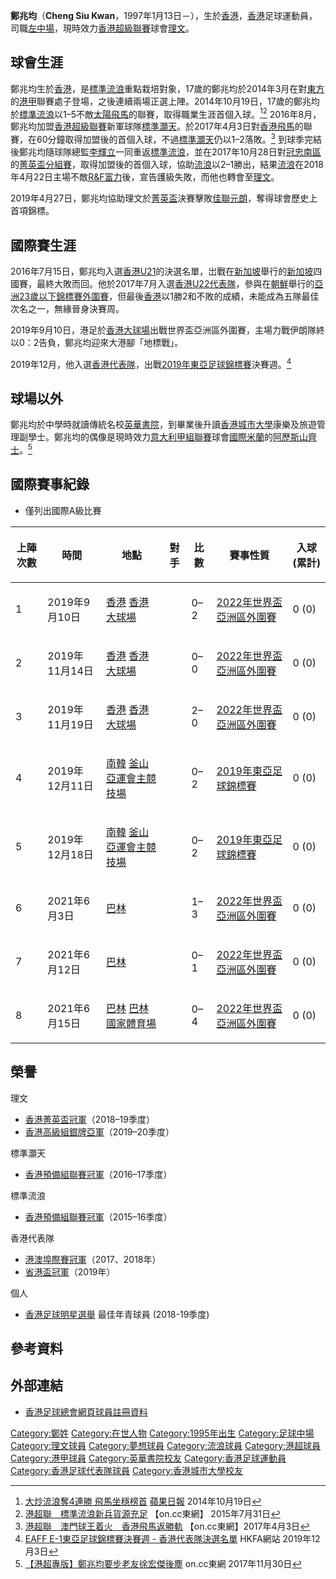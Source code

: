 {{Infobox football biography
| name        = 鄭兆均 <br> Cheng Siu Kwan
| image       = Cheng Siu Kwan.jpg
| fullname    = 鄭兆均
| nickname    = 均仔
| birth_date  = {{Birth date and age|1997|1|13|}}
| birth_place = {{HKG-1959}}
| height      = {{height|m=1.71}}
| position    = [[左中場|左中場]]、[[右中場|右中場]]、[[翼鋒|翼鋒]]
| currentclub = [[理文足球會|理文]]
| clubnumber  = 11
| youthyears1 = 2012–2013
| youthclubs1 = [[香港流浪足球會|標準流浪]]
| years1 = 2014–2016
| clubs1 = [[香港流浪足球會|標準流浪]]
| caps1  = 29
| goals1 = 3
| years2 = 2016–2017
| clubs2 = [[標準灝天足球隊|標準灝天]]                         
| caps2  = 24
| goals2 = 2
| years3 = 2017–2018
| clubs3 = [[香港流浪足球會|標準流浪]]
| caps3  = 22
| goals3 = 1
| years4 = 2018–
| clubs4 = [[理文足球會|理文]]
| caps4  = 43
| goals4 = 4
| nationalyears1 = 2016–2020
| nationalteam1  = [[香港奧運足球代表隊|香港U23]]
| nationalcaps1  = 8
| nationalgoals1 = 0
| nationalyears2 = 2019–
| nationalteam2  = [[香港足球代表隊|香港]]
| nationalcaps2  = 8
| nationalgoals2 = 0
| pcupdate = 20 December 2020
| ntupdate = 3 June 2021
}}

'''鄭兆均'''（'''Cheng Siu Kwan'''，1997年1月13日－），生於[[香港|香港]]，[[香港|香港]]足球運動員，司職[[左中場|左中場]]，現時效力[[香港超級聯賽|香港超級聯賽]]球會[[理文足球會|理文]]。

==球會生涯==
鄭兆均生於[[香港|香港]]，是[[香港流浪足球會|標準流浪]]重點栽培對象，17歲的鄭兆均於2014年3月在對[[東方足球隊|東方]]的[[港甲|港甲]]聯賽處子登場，之後連續兩場正選上陣。2014年10月19日，17歲的鄭兆均於[[香港流浪足球會|標準流浪]]以1–5不敵[[太陽飛馬|太陽飛馬]]的聯賽，取得職業生涯首個入球。<ref>[http://hk.apple.nextmedia.com/sports/art/20141019/18904750 大炒流浪奪4連勝 飛馬坐穩榜首] {{Wayback|url=http://hk.apple.nextmedia.com/sports/art/20141019/18904750 |date=20160601083941 }} [[蘋果日報|蘋果日報]] 2014年10月19日</ref><ref>[http://ot.on.cc/hk/bkn/cnt/sport/20150731/bkn-20150731224557987-0731_00882_001.html?eventsection=hk_sport&eventid=4028828d4d9a0d6f014dc43e82ec5983 港超聯　標準流浪新兵貨源充足] {{webarchive|url=https://web.archive.org/web/20160403171423/http://ot.on.cc/hk/bkn/cnt/sport/20150731/bkn-20150731224557987-0731_00882_001.html?eventsection=hk_sport&eventid=4028828d4d9a0d6f014dc43e82ec5983 |date=2016-04-03 }} 【on.cc東網】 2015年7月31日</ref> 2016年8月，鄭兆均加盟[[香港超級聯賽|香港超級聯賽]]新軍球隊[[標準灝天|標準灝天]]。於2017年4月3日對[[香港飛馬|香港飛馬]]的聯賽，在60分鐘取得加盟後的首個入球，不過[[標準灝天|標準灝天]]仍以1–2落敗。<ref>[http://hk.on.cc/hk/bkn/cnt/sport/20170303/bkn-20170303215920879-0303_00882_001.html 港超聯　澳門球王着火　香港飛馬返勝軌] {{Wayback|url=http://hk.on.cc/hk/bkn/cnt/sport/20170303/bkn-20170303215920879-0303_00882_001.html |date=20170304035954 }} 【on.cc東網】2017年4月3日</ref> 到球季完結後鄭兆均隨球隊總監[[李輝立|李輝立]]一同重返[[香港流浪足球會|標準流浪]]，並在2017年10月28日對[[南區足球會|冠忠南區]]的[[2017–18年香港菁英盃|菁英盃分組賽]]，取得加盟後的首個入球，協助[[香港流浪足球會|流浪]]以2–1勝出，結果[[香港流浪足球會|流浪]]在2018年4月22日主場不敵[[R&F富力足球會|R&F富力]]後，宣告護級失敗，而他也轉會至[[理文足球會|理文]]。

2019年4月27日，鄭兆均協助理文於[[2018–19年香港菁英盃|菁英盃]]決賽擊敗[[元朗足球隊|佳聯元朗]]，奪得球會歷史上首項錦標。

==國際賽生涯==
2016年7月15日，鄭兆均入選[[香港20歲以下足球代表隊|香港U21]]的決選名單，岀戰在[[新加坡|新加坡]]舉行的[[新加坡|新加坡]]四國賽，最終大敗而回。他於2017年7月入選[[香港奧運足球代表隊|香港U22代表隊]]，參與在[[朝鮮|朝鮮]]舉行的[[2018年亞足聯U-23錦標賽資格賽|亞洲23歲以下錦標賽外圍賽]]，但最後[[香港奧運足球代表隊|香港]]以1勝2和不敗的成績，未能成為五隊最佳次名之一，無緣晉身決賽周。

2019年9月10日，港足於[[香港大球場|香港大球場]]出戰世界盃亞洲區外圍賽，主場力戰伊朗隊終以0：2告負，鄭兆均迎來大港腳「地標戰」。

2019年12月，他入選[[香港足球代表隊|香港代表隊]]，出戰[[2019年東亞足球錦標賽|2019年東亞足球錦標賽]]決賽週。<ref>[https://www.hkfa.com/news_details2/17555 EAFF E-1東亞足球錦標賽決賽週 - 香港代表隊決選名單] HKFA網站 2019年12月3日</ref>

==球場以外==
鄭兆均於中學時就讀傳統名校[[英華書院|英華書院]]，到畢業後升讀[[香港城市大學|香港城市大學]]康樂及旅遊管理副學士。鄭兆均的偶像是現時效力[[意大利甲組聯賽|意大利甲組聯賽]]球會[[國際米蘭足球會|國際米蘭]]的[[阿萊克西斯·桑切斯|阿歷斯山齊士]]。<ref>[http://hk.on.cc/hk/bkn/cnt/sport/20171130/bkn-20171130001133108-1130_00882_001.html 【港超專版】鄭兆均要步老友徐宏傑後塵] {{Wayback|url=http://hk.on.cc/hk/bkn/cnt/sport/20171130/bkn-20171130001133108-1130_00882_001.html |date=20171201030728 }} on.cc東網 2017年11月30日</ref>

==國際賽事紀錄==
* 僅列出國際A級比賽

{|width=90% class="wikitable"  style="text-align: center; font-size: 90%"
!上陣次數!!時間!!地點!!對手!!比數!!賽事性質!!入球(累計)
|-
|1||2019年9月10日||align=left|{{flagicon|HKG}} [[香港|香港]] [[香港大球場|香港大球場]] ||align=left|{{fb|IRN}}||0–2||[[2022年國際足協世界盃外圍賽_(亞洲區)|2022年世界盃亞洲區外圍賽]]||0 (0)
|-
|2||2019年11月14日||align=left|{{flagicon|HKG}} [[香港|香港]] [[香港大球場|香港大球場]] ||align=left|{{fb|BHR}}||0–0||[[2022年國際足協世界盃外圍賽_(亞洲區)|2022年世界盃亞洲區外圍賽]]||0 (0)
|-
|3||2019年11月19日||align=left|{{flagicon|HKG}} [[香港|香港]] [[香港大球場|香港大球場]] ||align=left|{{fb|CAM}}||2–0||[[2022年國際足協世界盃外圍賽_(亞洲區)|2022年世界盃亞洲區外圍賽]]||0 (0)
|-
|4||2019年12月11日||align=left|{{flagicon|KOR}} [[南韓|南韓]] [[釜山亞運會主競技場|釜山亞運會主競技場]] ||align=left|{{fb|KOR}}||0–2||[[2019年東亞足球錦標賽|2019年東亞足球錦標賽]]||0 (0)
|-
|5||2019年12月18日||align=left|{{flagicon|KOR}} [[南韓|南韓]] [[釜山亞運會主競技場|釜山亞運會主競技場]] ||align=left|{{fb|CHN}}||0–2||[[2019年東亞足球錦標賽|2019年東亞足球錦標賽]]||0 (0)
|-
|6||2021年6月3日||align=left|{{flagicon|BHR}} [[巴林|巴林]] {{link-en|穆哈拉格體育場|Al Muharraq Stadium}}  ||align=left|{{fb|IRN}}||1–3||[[2022年國際足協世界盃外圍賽_(亞洲區)|2022年世界盃亞洲區外圍賽]]||0 (0)
|-
|7||2021年6月12日||align=left|{{flagicon|BHR}} [[巴林|巴林]] {{link-en|穆哈拉格體育場|Al Muharraq Stadium}}  ||align=left|{{fb|IRQ}}||0–1||[[2022年國際足協世界盃外圍賽_(亞洲區)|2022年世界盃亞洲區外圍賽]]||0 (0)
|-
|8||2021年6月15日||align=left|{{flagicon|BHR}} [[巴林|巴林]] [[巴林國家體育場|巴林國家體育場]] ||align=left|{{fb|BHR}}||0–4||[[2022年國際足協世界盃外圍賽_(亞洲區)|2022年世界盃亞洲區外圍賽]]||0 (0)
|}

==榮譽==
;理文
* [[2018–19年香港菁英盃|香港菁英盃冠軍]]（2018–19季度）
* [[2019–20年香港高級組銀牌|香港高級組銀牌亞軍]]（2019–20季度）
;標準灝天
* [[香港預備組聯賽|香港預備組聯賽冠軍]]（2016–17季度）
;標準流浪
* [[香港預備組聯賽|香港預備組聯賽冠軍]]（2015–16季度）
;香港代表隊
* [[港澳埠際足球賽|港澳埠際賽冠軍]]（2017、2018年）
* [[省港盃|省港盃冠軍]]（2019年）
;個人
*[[香港足球明星選舉|香港足球明星選舉]] 最佳年青球員 (2018-19季度)

==參考資料==
{{Reflist}}

==外部連結==
*[https://www.hkfa.com/ch/club/3/detail?player=12134 香港足球總會網頁球員註冊資料] {{Wayback|url=https://www.hkfa.com/ch/club/3/detail?player=12134 |date=20160326050717 }}

{{模板:理文球員名單}}
{{DEFAULTSORT:Cheng Siu Kwan}}
[[Category:鄭姓|Category:鄭姓]]
[[Category:在世人物|Category:在世人物]]
[[Category:1995年出生|Category:1995年出生]]
[[Category:足球中場|Category:足球中場]]
[[Category:理文球員|Category:理文球員]]
[[Category:夢想球員|Category:夢想球員]]
[[Category:流浪球員|Category:流浪球員]]
[[Category:港超球員|Category:港超球員]]
[[Category:港甲球員|Category:港甲球員]]
[[Category:英華書院校友|Category:英華書院校友]]
[[Category:香港足球運動員|Category:香港足球運動員]]
[[Category:香港足球代表隊球員|Category:香港足球代表隊球員]]
[[Category:香港城市大學校友|Category:香港城市大學校友]]